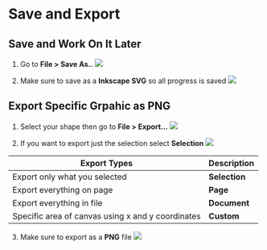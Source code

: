 # Save and Export

## Save and Work On It Later
1. Go to **File > Save As..**
![](./assets/save-as-menu.png)

2. Make sure to save as a **Inkscape SVG** so all progress is saved
![](./assets/save-as-inkscape-svg.png)

## Export Specific Grpahic as PNG
1. Select your shape then go to **File > Export...**
![](./assets/export-specific-shape.png)

2. If you want to export just the selection select **Selection**
![](./assets/selection-export.png)

| Export Types          | Description     |
|-----------------------|--------------|
| Export only what you selected | **Selection** |
| Export everything on page   | **Page** |
| Export everything in file  | **Document** |
| Specific area of canvas using x and y coordinates | **Custom** |

3. Make sure to export as a **PNG** file
![](./assets/export-as-png.png)